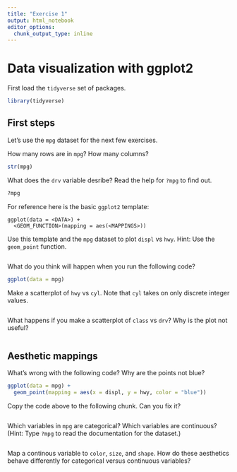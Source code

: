 ```yaml
---
title: "Exercise 1"
output: html_notebook
editor_options: 
  chunk_output_type: inline
---
```


# Data visualization with ggplot2

First load the `tidyverse` set of packages.

```r
library(tidyverse)
```

## First steps

Let's use the `mpg` dataset for the next few exercises.

How many rows are in `mpg`? How many columns?

```r
str(mpg)
```

What does the `drv` variable desribe? Read the help for `?mpg` to find out.

```r
?mpg
```

For reference here is the basic `ggplot2` template:

```
ggplot(data = <DATA>) + 
  <GEOM_FUNCTION>(mapping = aes(<MAPPINGS>))
```

Use this template and the `mpg` dataset to plot `displ` vs `hwy`. Hint: Use the `geom_point` function.

```r

```

What do you think will happen when you run the following code?

```r
ggplot(data = mpg)
```

Make a scatterplot of `hwy` vs `cyl`. Note that `cyl` takes on only discrete integer values.

```r

```

What happens if you make a scatterplot of `class` vs `drv`? Why is the plot not useful?

```r

```

## Aesthetic mappings

What's wrong with the following code? Why are the points not blue?

```r
ggplot(data = mpg) +
  geom_point(mapping = aes(x = displ, y = hwy, color = "blue"))
```

Copy the code above to the following chunk. Can you fix it?

```r

```

Which variables in `mpg` are categorical? Which variables are continuous? (Hint: Type `?mpg` to read the documentation for the dataset.)

```r

```

Map a continous variable to `color`, `size`, and `shape`. How do these aesthetics behave differently for categorical versus continuous variables?

```r

```